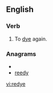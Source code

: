 ==English==

===Verb===
{{en-verb|redyes|redyeing|redyed}}

# To [[dye]] again.

===Anagrams===
* {{alphagram|deery}}
* [[reedy#English|reedy]]

[[vi:redye]]